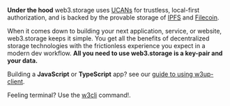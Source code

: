 
**Under the hood** web3.storage uses [UCANs](https://github.com/ucan-wg/spec) for trustless, local-first authorization, and is backed by the provable storage of [IPFS](https://docs.ipfs.tech/) and [Filecoin](https://docs.filecoin.io/basics/what-is-filecoin).

When it comes down to building your next application, service, or website, web3.storage keeps it simple. You get all the benefits of decentralized storage technologies with the frictionless experience you expect in a modern dev workflow. **All you need to use web3.storage is a key-pair and your data.**

Building a **JavaScript** or **TypeScript** app? see our [guide to using w3up-client](/docs/w3up-client).

Feeling terminal? Use the [w3cli](/docs/w3cli) command!.

<Cards>
  <Card icon='💾 ' title="CLI" href="w3cli" />
  <Card icon='✨ ' title="JS Client" href="w3up-client" />
</Cards>
